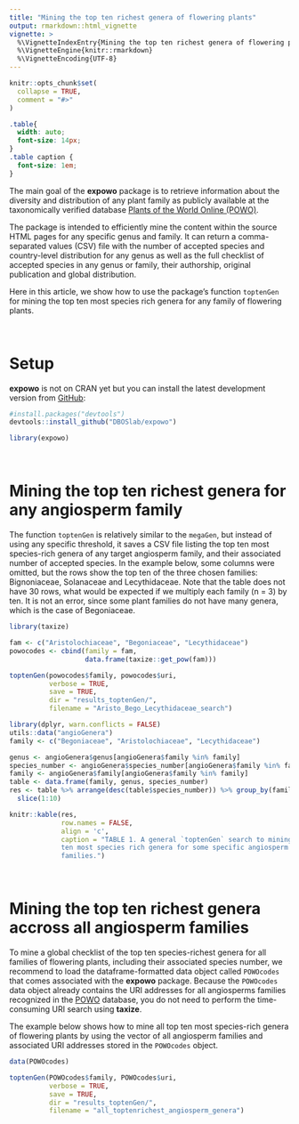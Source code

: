 ```yaml
---
title: "Mining the top ten richest genera of flowering plants"
output: rmarkdown::html_vignette
vignette: >
  %\VignetteIndexEntry{Mining the top ten richest genera of flowering plants}
  %\VignetteEngine{knitr::rmarkdown}
  %\VignetteEncoding{UTF-8}
---
```


```r
knitr::opts_chunk$set(
  collapse = TRUE,
  comment = "#>"
)
```

```css
.table{
  width: auto;
  font-size: 14px;
}
.table caption {
  font-size: 1em;
}
```

The main goal of the __expowo__ package is to retrieve information about the 
diversity and distribution of any plant family as publicly available at the 
taxonomically verified database 
[Plants of the World Online (POWO)](https://powo.science.kew.org).\

The package is intended to efficiently mine the content within the source HTML 
pages for any specific genus and family. It can return a comma-separated values 
(CSV) file with the number of accepted species and country-level distribution 
for any genus as well as the full checklist of accepted species in any genus or 
family, their authorship, original publication and global distribution.\

Here in this article, we show how to use the package's function `toptenGen` for 
mining the top ten most species rich genera for any family of flowering plants.\

\

# Setup

__expowo__ is not on CRAN yet but you can install the latest development version 
from [GitHub](https://github.com/):

``` r
#install.packages("devtools")
devtools::install_github("DBOSlab/expowo")
```
```r
library(expowo)
```

\

# Mining the top ten richest genera for any angiosperm family

The function `toptenGen` is relatively similar to the `megaGen`, but instead of 
using any specific threshold, it saves a CSV file listing the top ten most species-rich genera of any target angiosperm family, and their associated number of accepted species. In the example below, some columns were omitted, but the rows show the top ten of the three chosen families: Bignoniaceae, Solanaceae and Lecythidaceae. Note that the table does not have 30 rows, what would be expected if we multiply each family (n = 3) by ten. It is not an error, since some plant families do not have many genera, which is the case of Begoniaceae.\

```r
library(taxize)

fam <- c("Aristolochiaceae", "Begoniaceae", "Lecythidaceae")
powocodes <- cbind(family = fam,
                   data.frame(taxize::get_pow(fam)))

toptenGen(powocodes$family, powocodes$uri,
          verbose = TRUE,
          save = TRUE,
          dir = "results_toptenGen/",
          filename = "Aristo_Bego_Lecythidaceae_search")
```

```r
library(dplyr, warn.conflicts = FALSE)
utils::data("angioGenera")
family <- c("Begoniaceae", "Aristolochiaceae", "Lecythidaceae")

genus <- angioGenera$genus[angioGenera$family %in% family]
species_number <- angioGenera$species_number[angioGenera$family %in% family]
family <- angioGenera$family[angioGenera$family %in% family]
table <- data.frame(family, genus, species_number)
res <- table %>% arrange(desc(table$species_number)) %>% group_by(family) %>% 
  slice(1:10)

knitr::kable(res,
             row.names = FALSE,
             align = 'c',
             caption = "TABLE 1. A general `toptenGen` search to mining the top 
             ten most species rich genera for some specific angiosperm 
             families.")
```

\

# Mining the top ten richest genera accross all angiosperm families

To mine a global checklist of the top ten species-richest genera for all 
families of flowering plants, including their associated species number, we 
recommend to load the dataframe-formatted data object called `POWOcodes` that 
comes associated with the __expowo__ package. Because the `POWOcodes` data 
object already contains the URI addresses for all angiosperms families 
recognized in the [POWO](https://powo.science.kew.org) database, you do not need
to perform the time-consuming URI search using __taxize__.\

The example below shows how to mine all top ten most species-rich genera of
flowering plants by using the vector of all angiosperm families and associated 
URI addresses stored in the `POWOcodes` object.\

```r
data(POWOcodes)

toptenGen(POWOcodes$family, POWOcodes$uri,
          verbose = TRUE,
          save = TRUE,
          dir = "results_toptenGen/",
          filename = "all_toptenrichest_angiosperm_genera")
```
